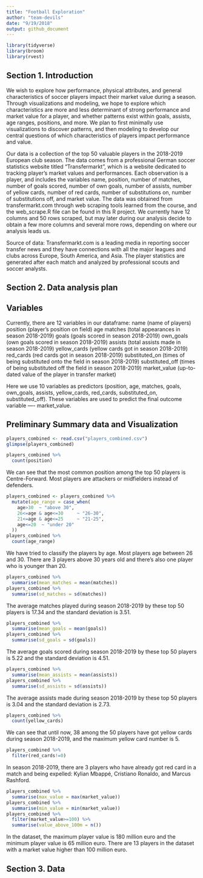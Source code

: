 ```yaml
---
title: "Football Exploration"
author: "team-devils"
date: "9/19/2018"
output: github_document
---
```


```r
library(tidyverse)
library(broom)
library(rvest)
```


## Section 1. Introduction

We wish to explore how performance, physical attributes, and general characteristics of soccer players impact their market value during a season. Through visualizations and modeling, we hope to explore which characteristics are more and less determinant of strong performance and market value for a player, and whether patterns exist within goals, assists, age ranges, positions, and more. We plan to first minimally use visualizations to discover patterns, and then modeling to develop our central questions of which characteristics of players impact performance and value. 

Our data is a collection of the top 50 valuable players in the 2018-2019 European club season. The data comes from a professional German soccer statistics website titled "Transfermarkt", which is a website dedicated to tracking player's market values and performances. Each observation is a player, and includes the variables name, position, number of matches, number of goals scored, number of own goals, number of assists, number of yellow cards, number of red cards, number of substitutions on, number of substitutions off, and market value. The data was obtained from transfermarkt.com through web scraping tools learned from the course, and the web_scrape.R file can be found in this R project. We currently have 12 columns and 50 rows scraped, but may later during our analysis decide to obtain a few more columns and several more rows, depending on where our analysis leads us.

Source of data: Transfermarkt.com is a leading media in reporting soccer transfer news and they have connections with all the major leagues and clubs across Europe, South America, and Asia. The player statistics are generated after each match and analyzed by professional scouts and soccer analysts.

## Section 2. Data analysis plan

## Variables

Currently, there are 12 variables in our dataframe: name (name of players)
position (player's position on field)
age
matches (total appearances in season 2018-2019)
goals (goals scored in season 2018-2019)
own_goals (own goals scored in season 2018-2019)
assists (total assists made in season 2018-2019)
yellow_cards (yellow cards got in season 2018-2019)
red_cards (red cards got in season 2018-2019)
substituted_on (times of being substituted onto the field in season 2018-2019)
substituted_off (times of being substituted off the field in season 2018-2019)
market_value (up-to-dated value of the player in transfer market)

Here we use 10 variables as predictors (position, age, matches, goals, own_goals, assists, yellow_cards, red_cards, substituted_on, substituted_off). These variables are used to predict the final outcome variable ---- market_value.

## Preliminary Summary data and Visualization

```r
players_combined <- read.csv("players_combined.csv")
glimpse(players_combined)
```

```r
players_combined %>%
  count(position)
```

We can see that the most common position among the top 50 players is Centre-Forward. Most players are attackers or midfielders instead of defenders.

```r
players_combined <- players_combined %>%
  mutate(age_range = case_when(
    age>30  ~ "above 30",
    26<=age & age<=30     ~ "26-30",
    21<=age & age<=25     ~ "21-25",
    age<=20  ~ "under 20"
  ))
players_combined %>%
  count(age_range)
```

We have tried to classify the players by age. Most players age between 26 and 30. There are 3 players above 30 years old and there's also one player who is younger than 20.

```r
players_combined %>%
  summarise(mean_matches = mean(matches))
players_combined %>%
  summarise(sd_matches = sd(matches))
```

The average matches played during season 2018-2019 by these top 50 players is 17.34 and the standard deviation is 3.51.

```r
players_combined %>%
  summarise(mean_goals = mean(goals))
players_combined %>%
  summarise(sd_goals = sd(goals))
```

The average goals scored during season 2018-2019 by these top 50 players is 5.22 and the standard deviation is 4.51.

```r
players_combined %>%
  summarise(mean_assists = mean(assists))
players_combined %>%
  summarise(sd_assists = sd(assists))
```

The average assists made during season 2018-2019 by these top 50 players is 3.04 and the standard deviation is 2.73.

```r
players_combined %>%
  count(yellow_cards)
```

We can see that until now, 38 among the 50 players have got yellow cards during season 2018-2019, and the maximum yellow card number is 5.

```r
players_combined %>%
  filter(red_cards!=0)
```

In season 2018-2019, there are 3 players who have already got red card in a match and being expelled: Kylian Mbappé, Cristiano Ronaldo, and Marcus Rashford.

```r
players_combined %>%
  summarise(max_value = max(market_value))
players_combined %>%
  summarise(min_value = min(market_value))
players_combined %>%
  filter(market_value>=100) %>%
  summarise(value_above_100m = n())
```

In the dataset, the maximum player value is 180 million euro and the minimum player value is 65 million euro. There are 13 players in the dataset with a market value higher than 100 million euro.

## Section 3. Data
